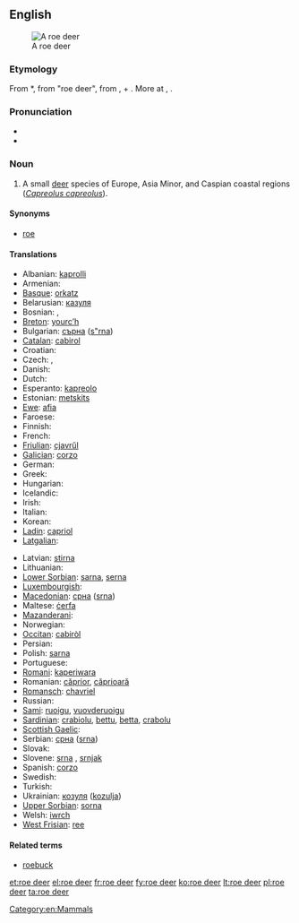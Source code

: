 {{wikipedia}}
==English==
[[Image:Capreolus capreolus (Marek Szczepanek).jpg|thumb|A roe deer]]

===Etymology===
From {{etyl|enm}} *{{term||ro deer|tr=not recorded in Middle English|lang=enm}}, from {{etyl|ang}} {{term|rahdeor|rāhdēor|lang=ang}} "roe deer", from {{term|ra|rā|lang=ang}}, {{term|raha|rāha|roe|lang=ang}} + {{term|deor|dēor|animal, beast|lang=ang}}. More at {{l|en|roe}}, {{l|en|deer}}.

===Pronunciation===
* {{IPA|/ˈrəʊˈdɪə(r)/}}
* {{audio|en-uk-roe deer.ogg|Audio (UK)}}

===Noun===
{{en-noun|sg=[[roe]] [[deer]]|roe deer}}

# A small [[deer]] species of Europe, Asia Minor, and Caspian coastal regions (''[[Capreolus capreolus]]'').

====Synonyms====
* [[roe]]

====Translations====
{{trans-top|small deer species, ''Capreolus capreolus''}}
* Albanian: [[kaprolli]]
* Armenian: {{t-|hy|այծյամ|tr=aycyam}}
* [[Basque]]: [[orkatz]]
* Belarusian: [[казуля]]
* Bosnian: {{t-|bs|srna|f}}, {{t-|bs|srndać|m}}
* [[Breton]]: [[yourc’h]]
* Bulgarian: [[сърна]] ([[s"rna]])
* [[Catalan]]: [[cabirol]]
* Croatian: {{t-|hr|srna}}
* Czech: {{t+|cs|srna|f}}, {{t+|cs|srnec|m}}
* Danish: {{t|da|rådyr}}
* Dutch: {{t+|nl|ree|m}}
* Esperanto: [[kapreolo]]
* Estonian: [[metskits]]
* [[Ewe]]: [[afia]] {{n}}
* Faroese: {{t|fo|rádýr}}
* Finnish: {{t-|fi|metsäkauris}}
* French: {{t+|fr|chevreuil|m}}
* [[Friulian]]: [[cjavrűl]]
* [[Galician]]: [[corzo]]
* German: {{t+|de|Reh|n}}
* Greek: {{t|el|ζαρκάδι|n|tr=zarkádi}}
* Hungarian: {{t+|hu|őz}}
* Icelandic: {{t|is|rádýr}}
* Irish: {{t|ga|fia odhar|m}}
* Italian: {{t+|it|capriolo|m}}
* Korean: {{t+|ko|노루|sc=Hang}}
* [[Ladin]]: [[capriol]]
* [[Latgalian]]: {{tø|ltg|meža koza|f}}
{{trans-mid}}
* Latvian: [[stirna]]
* Lithuanian: {{t+|lt|stirna|f|xs=Lithuanian}}
* [[Lower Sorbian]]: [[sarna]], [[serna]]
* [[Luxembourgish]]: {{t|lb|Réi|n}}
* [[Macedonian]]: [[срна]] ([[srna]])
* Maltese: [[ċerfa]]
* [[Mazanderani]]: {{tø|mzn|شوکا}}
* Norwegian: {{t+|no|rådyr|n}}
* [[Occitan]]: [[cabiròl]]
* Persian: {{t|fa|شوکا|sc=fa-Arab}}
* Polish: [[sarna]] '' ''
* Portuguese: {{t+|pt|corço}}
* [[Romani]]: [[kaperiwara]] {{f}}
* Romanian: [[căprior]], [[căprioară]]
* [[Romansch]]: [[chavriel]]
* Russian: {{t+|ru|косуля|f|tr=kosúl'a}}
* [[Sami]]: [[ruoigu]], [[vuovderuoigu]]
* [[Sardinian]]: [[crabiolu]], [[bettu]], [[betta]], [[crabolu]]
* [[Scottish Gaelic]]: {{t-|gd|earb|f|xs=Scottish Gaelic}}
* Serbian: [[срна]] ([[srna]])
* Slovak: {{t-|sk|srna}}
* Slovene: [[srna]] {{f}}, [[srnjak]] {{m}}
* Spanish: [[corzo]] {{m}}
* Swedish: {{t+|sv|rådjur}}
* Turkish: {{t+|tr|karaca}}
* Ukrainian: [[козуля]] ([[kozulja]])
* [[Upper Sorbian]]: [[sorna]]
* Welsh: [[iwrch]]
* [[West Frisian]]: [[ree]]
{{trans-bottom}}

====Related terms====
* [[roebuck]]

[[Category:en:Mammals]]

[[et:roe deer]]
[[el:roe deer]]
[[fr:roe deer]]
[[fy:roe deer]]
[[ko:roe deer]]
[[lt:roe deer]]
[[pl:roe deer]]
[[ta:roe deer]]